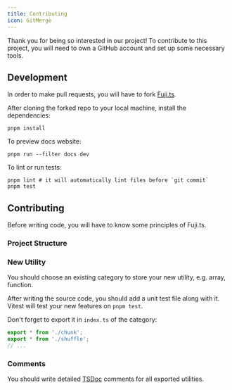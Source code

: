 ```yaml
---
title: Contributing
icon: GitMerge
---
```


Thank you for being so interested in our project! To contribute to this project, you will need to own a GitHub account and set up some necessary tools.

## Development

In order to make pull requests, you will have to fork [Fuji.ts](https://github.com/VLTHellolin/fujits).

After cloning the forked repo to your local machine, install the dependencies:

``` shell
pnpm install
```

To preview docs website:

``` shell
pnpm run --filter docs dev
```

To lint or run tests:

``` shell
pnpm lint # it will automatically lint files before `git commit`
pnpm test
```

## Contributing

Before writing code, you will have to know some principles of Fuji.ts.

### Project Structure

<Files>
  <Folder name='docs' defaultOpen>
    <Folder name='content' />
    <File name='package.json' />
  </Folder>
  <Folder name='src' defaultOpen>
    <Folder name='category' defaultOpen>
      <File name='function.ts' />
      <File name='function.test.ts' />
      <File name='index.ts' />
    </Folder>
    <File name='index.ts' />
  </Folder>
  <File name='package.json' />
  <File name='README.md' />
</Files>

### New Utility

You should choose an existing category to store your new utility, e.g. array, function.

After writing the source code, you should add a unit test file along with it. Vitest will test your new features on `pnpm test`.

Don't forget to export it in `index.ts` of the category:

``` ts
export * from './chunk';
export * from './shuffle';
// ...
```

### Comments

You should write detailed [TSDoc](https://tsdoc.org/) comments for all exported utilities.
